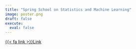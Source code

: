 ```yaml
---
title: "Spring School on Statistics and Machine Learning"
image: poster.png
draft: false
execute:
  eval: false
---
```


[{{< fa link >}}Link](https://pntnguyen.github.io/saml/){.btn .btn-outline-secondary role="button"}
